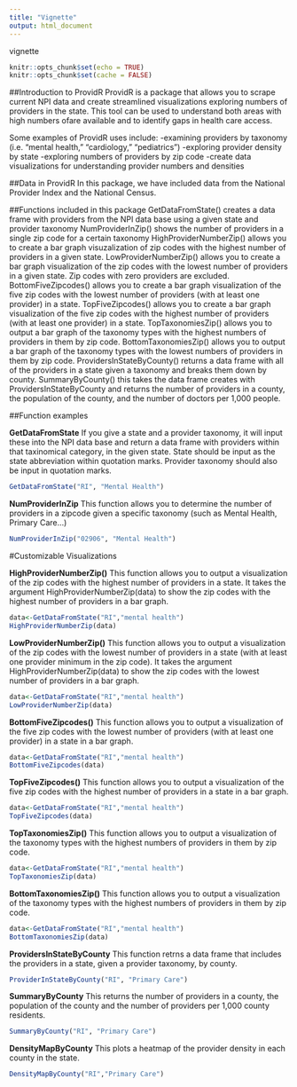```yaml
---
title: "Vignette"
output: html_document
---
```

vignette 

```r
knitr::opts_chunk$set(echo = TRUE)
knitr::opts_chunk$set(cache = FALSE)
```

##Introduction to ProvidR
ProvidR is a package that allows you to scrape current NPI data and create streamlined visualizations exploring numbers of providers in the state. This tool can be used to understand both areas with high numbers ofare available and to identify gaps in health care access. 

Some examples of ProvidR uses include: 
-examining providers by taxonomy (i.e. "mental health," "cardiology," "pediatrics")
-exploring provider density by state
-exploring numbers of providers by zip code
-create data visualizations for understanding provider numbers and densities 

##Data in ProvidR
In this package, we have included data from the National Provider Index and the National Census. 

##Functions included in this package
GetDataFromState() creates a data frame with providers from the NPI data base using a given state and provider taxonomy
NumProviderInZip() shows the number of providers in a single zip code for a certain taxonomy
HighProviderNumberZip() allows you to create a bar graph visuzalization of zip codes with the highest number of providers in a given state. 
LowProviderNumberZip() allows you to create a bar graph visualization of the zip codes with the lowest number of providers in a  given state. Zip codes with zero providers are excluded. 
BottomFiveZipcodes() allows you to create a bar graph visualization of the five zip codes with the lowest number of providers (with at least one provider) in a state.
TopFiveZipcodes() allows you to create a bar graph visualization of the five zip codes with the highest number of providers (with at least one provider) in a state.
TopTaxonomiesZip() allows you to output a bar graph of the taxonomy types with the highest numbers of providers in them by zip code. 
BottomTaxonomiesZip() allows you to output a bar graph of the taxonomy types with the lowest numbers of providers in them by zip code. 
ProvidersInStateByCounty() returns a data frame with all of the providers in a state given a taxonomy and breaks them down by county.
SummaryByCounty() this takes the data frame creates with ProvidersInStateByCounty and returns the number of providers in a county, the population of the county, and the number of doctors per 1,000 people. 

##Function examples

<strong>GetDataFromState</strong>
If you give a state and a provider taxonomy, it will input these into the NPI data base and return a data frame with providers within that taxinomical category, in the given state. State should be input as the state abbreviation within quotation marks. Provider taxonomy should also be input in quotation marks. 
```r
GetDataFromState("RI", "Mental Health")
```

<strong>NumProviderInZip</strong>
This function allows you to determine the number of providers in a zipcode given a specific taxonomy (such as Mental Health, Primary Care...)
```r
NumProviderInZip("02906", "Mental Health")
```


#Customizable Visualizations

<strong>HighProviderNumberZip()</strong>
This function allows you to output a visualization of the zip codes with the highest number of providers in a state. It takes the argument HighProviderNumberZip(data) to show the zip codes with the highest number of providers in a bar graph.
```r
data<-GetDataFromState("RI","mental health")
HighProviderNumberZip(data)
```

<strong>LowProviderNumberZip()</strong>
This function allows you to output a visualization of the zip codes with the lowest number of providers in a state (with at least one provider minimum in the zip code). It takes the argument HighProviderNumberZip(data) to show the zip codes with the lowest number of providers in a bar graph.
```r
data<-GetDataFromState("RI","mental health")
LowProviderNumberZip(data)
```

<strong>BottomFiveZipcodes()</strong>
This function allows you to output a visualization of the five zip codes with the lowest number of providers (with at least one provider) in a state in a bar graph.
```r
data<-GetDataFromState("RI","mental health")
BottomFiveZipcodes(data)
```

<strong>TopFiveZipcodes()</strong>
This function allows you to output a visualization of the five zip codes with the highest number of providers in a state in a bar graph.
```r
data<-GetDataFromState("RI","mental health")
TopFiveZipcodes(data)
```

<strong>TopTaxonomiesZip()</strong>
This function allows you to output a visualization of the taxonomy types with the highest numbers of providers in them by zip code. 
```r
data<-GetDataFromState("RI","mental health")
TopTaxonomiesZip(data)
```

<strong>BottomTaxonomiesZip()</strong>
This function allows you to output a visualization of the taxonomy types with the highest numbers of providers in them by zip code. 
```r
data<-GetDataFromState("RI","mental health")
BottomTaxonomiesZip(data)
```

<strong>ProvidersInStateByCounty</strong>
This function retrns a data frame that includes the providers in a state, given a provider taxonomy, by county.
```r
ProviderInStateByCounty("RI", "Primary Care")
```

<strong>SummaryByCounty</strong>
This returns the number of providers in a county, the population of the county and the number of providers per 1,000 county residents. 
```r
SummaryByCounty("RI", "Primary Care")
```

<strong>DensityMapByCounty</strong>
This plots a heatmap of the provider density in each county in  the state.
```r
DensityMapByCounty("RI","Primary Care")
```

